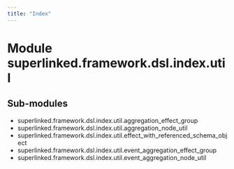 ```yaml
---
title: "Index"
---
```


Module superlinked.framework.dsl.index.util
===========================================

Sub-modules
-----------
* superlinked.framework.dsl.index.util.aggregation_effect_group
* superlinked.framework.dsl.index.util.aggregation_node_util
* superlinked.framework.dsl.index.util.effect_with_referenced_schema_object
* superlinked.framework.dsl.index.util.event_aggregation_effect_group
* superlinked.framework.dsl.index.util.event_aggregation_node_util